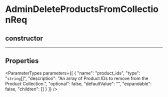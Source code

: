 
# AdminDeleteProductsFromCollectionReq

## constructor

___

## Properties

<ParameterTypes parameters={[
  {
    "name": "product_ids",
    "type": "`string`[]",
    "description": "An array of Product IDs to remove from the Product Collection.",
    "optional": false,
    "defaultValue": "",
    "expandable": false,
    "children": []
  }
]} />
